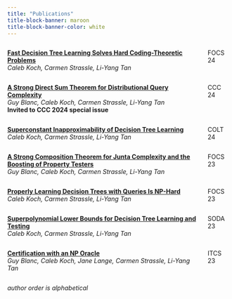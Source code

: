 ```yaml
---
title: "Publications"
title-block-banner: maroon
title-block-banner-color: white
---
```


::: {.border}
:::{.columns}
::: {.column width="90%"}
[**Fast Decision Tree Learning Solves Hard Coding-Theoretic Problems**](https://arxiv.org/abs/2409.13096)  
*Caleb Koch, Carmen Strassle, Li-Yang Tan*
:::
::: {.column width="10%" .text-right}
FOCS 24
:::
:::
:::


::: {.border}
:::{.columns}
::: {.column width="90%"}
[**A Strong Direct Sum Theorem for Distributional Query Complexity**](https://arxiv.org/abs/2405.16340v1)  
 *Guy Blanc, Caleb Koch, Carmen Strassle, Li-Yang Tan*  
 **Invited to CCC 2024 special issue**
:::
::: {.column width="10%" .text-right}
CCC 24
:::
:::
:::


::: {.border}
:::{.columns}
::: {.column width="90%"}
[**Superconstant Inapproximability of Decision Tree Learning**](https://arxiv.org/abs/2407.01402)  
 *Caleb Koch, Carmen Strassle, Li-Yang Tan*
:::
::: {.column width="10%" .text-right}
COLT 24
:::
:::
:::



::: {.border}
:::{.columns}
::: {.column width="90%"}
[**A Strong Composition Theorem for Junta Complexity and the Boosting of Property Testers**](https://arxiv.org/abs/2307.04039)  
 *Guy Blanc, Caleb Koch, Carmen Strassle, Li-Yang Tan*
:::
::: {.column width="10%" .text-right}
FOCS 23
:::
:::
:::


::: {.border}
:::{.columns}
::: {.column width="90%"}
[**Properly Learning Decision Trees with Queries Is NP-Hard**](https://arxiv.org/abs/2307.04093)  
 *Caleb Koch, Carmen Strassle, Li-Yang Tan*
:::
::: {.column width="10%" .text-right}
FOCS 23
:::
:::
:::


::: {.border}
:::{.columns}
::: {.column width="90%"}
[**Superpolynomial Lower Bounds for Decision Tree Learning and Testing**](https://arxiv.org/abs/2210.06375)  
 *Caleb Koch, Carmen Strassle, Li-Yang Tan*
:::
::: {.column width="10%" .text-right}
SODA 23
:::
:::
:::



::: {.border}
:::{.columns}
::: {.column width="90%"}
[**Certification with an NP Oracle**](https://arxiv.org/abs/2211.02257)  
 *Guy Blanc, Caleb Koch, Jane Lange, Carmen Strassle, Li-Yang Tan*
:::
::: {.column width="10%" .text-right}
ITCS 23
:::
:::
:::



*author order is alphabetical*